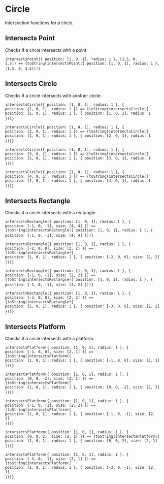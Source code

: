 

<Meta title="Utils/Math/Geometry/Circle" />

# Circle

Intersection functions for a circle.

## Intersects Point

Checks if a circle intersects with a point.

<code>intersectsPoint(\{ position: [1, 0, 1], radius: 1 }, [1.5, 0, 1.5]) == {toString(intersectsPoint({ position: [1, 0, 1], radius: 1 }, [1.5, 0, 1.5]))}</code>&nbsp;


## Intersects Circle

Checks if a circle intersects with another circle.

<code>intersectsCircle(\{ position: [1, 0, 1], radius: 1 }, \{ position: [1, 0, 1], radius: 1 \}) == {toString(intersectsCircle({ position: [1, 0, 1], radius: 1 }, { position: [1, 0, 1], radius: 1 }))}</code>&nbsp;

<code>intersectsCircle(\{ position: [1, 0, 1], radius: 1 }, \{ position: [2, 0, 1], radius: 1 \}) == {toString(intersectsCircle({ position: [1, 0, 1], radius: 1 }, { position: [2, 0, 1], radius: 1 }))}</code>&nbsp;

<code>intersectsCircle(\{ position: [1, 0, 1], radius: 1 }, \{ position: [3, 0, 1], radius: 1 \}) == {toString(intersectsCircle({ position: [1, 0, 1], radius: 1 }, { position: [3, 0, 1], radius: 1 }))}</code>&nbsp;

<code>intersectsCircle(\{ position: [1, 0, 1], radius: 1 }, \{ position: [4, 0, 1], radius: 1 \}) == {toString(intersectsCircle({ position: [1, 0, 1], radius: 1 }, { position: [4, 0, 1], radius: 1 }))}</code>&nbsp;

## Intersects Rectangle

Checks if a circle intersects with a rectangle.

<code>intersectsRectangle(\{ position: [1, 0, 1], radius: 1 }, \{ position: [-1, 0, -1], size: [4, 4] \}) == {toString(intersectsRectangle({ position: [1, 0, 1], radius: 1 }, { position: [-1, 0, -1], size: [4, 4] }))}</code>&nbsp;

<code>intersectsRectangle(\{ position: [1, 0, 1], radius: 1 }, \{ position: [-2, 0, 0], size: [2, 2] \}) == {toString(intersectsRectangle({ position: [1, 0, 1], radius: 1 }, { position: [-2, 0, 0], size: [2, 2] }))}</code>&nbsp;

<code>intersectsRectangle(\{ position: [1, 0, 1], radius: 1 }, \{ position: [-1, 0, -1], size: [2, 2] \}) == {toString(intersectsRectangle({ position: [1, 0, 1], radius: 1 }, { position: [-1, 0, -1], size: [2, 2] }))}</code>&nbsp;

<code>intersectsRectangle(\{ position: [1, 0, 1], radius: 1 }, \{ position: [-3, 0, 0], size: [2, 2] \}) == {toString(intersectsRectangle({ position: [1, 0, 1], radius: 1 }, { position: [-3, 0, 0], size: [2, 2] }))}</code>&nbsp;

## Intersects Platform

Checks if a circle intersects with a platform.

<code>intersectsPlatform(\{ position: [1, 0, 1], radius: 1 }, \{ position: [-1, 0, 0], size: [2, 1] \}) == {toString(intersectsPlatform({ position: [1, 0, 1], radius: 1 }, { position: [-1, 0, 0], size: [2, 1] }))}</code>&nbsp;

<code>intersectsPlatform(\{ position: [1, 0, 1], radius: 1 }, \{ position: [0, 0, -2], size: [2, 1] \}) == {toString(intersectsPlatform({ position: [1, 0, 1], radius: 1 }, { position: [0, 0, -2], size: [2, 1] }))}</code>&nbsp;

<code>intersectsPlatform(\{ position: [1, 0, 1], radius: 1 }, \{ position: [-1, 0, -1], size: [2, 2] \}) == {toString(intersectsPlatform({ position: [1, 0, 1], radius: 1 }, { position: [-1, 0, -1], size: [2, 2] }))}</code>&nbsp;

<code>intersectsPlatform(\{ position: [1, 0, 1], radius: 1 }, \{ position: [0, 0, 2], size: [2, 1] \}) == {toString(intersectsPlatform({ position: [1, 0, 1], radius: 1 }, { position: [0, 0, 2], size: [2, 1] }))}</code>&nbsp;

<code>intersectsPlatform(\{ position: [1, 0, 1], radius: 1 }, \{ position: [-3, 0, -1], size: [2, 1] \}) == {toString(intersectsPlatform({ position: [1, 0, 1], radius: 1 }, { position: [-3, 0, -1], size: [2, 1] }))}</code>&nbsp;
